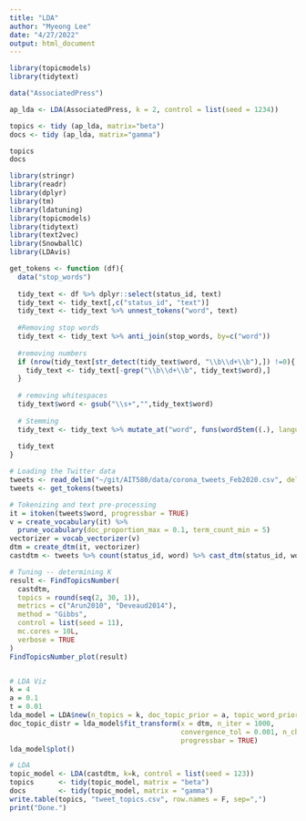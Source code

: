```yaml
---
title: "LDA"
author: "Myeong Lee"
date: "4/27/2022"
output: html_document
---
```


```r
library(topicmodels)
library(tidytext)

data("AssociatedPress")

ap_lda <- LDA(AssociatedPress, k = 2, control = list(seed = 1234))

topics <- tidy (ap_lda, matrix="beta")
docs <- tidy (ap_lda, matrix="gamma")

topics
docs
```

```r
library(stringr)
library(readr)
library(dplyr)
library(tm)
library(ldatuning)
library(topicmodels)
library(tidytext)
library(text2vec)
library(SnowballC)
library(LDAvis)

get_tokens <- function (df){
  data("stop_words")
  
  tidy_text <- df %>% dplyr::select(status_id, text)
  tidy_text <- tidy_text[,c("status_id", "text")]
  tidy_text <- tidy_text %>% unnest_tokens("word", text)
  
  #Removing stop words
  tidy_text <- tidy_text %>% anti_join(stop_words, by=c("word"))
  
  #removing numbers
  if (nrow(tidy_text[str_detect(tidy_text$word, "\\b\\d+\\b"),]) !=0){
    tidy_text <- tidy_text[-grep("\\b\\d+\\b", tidy_text$word),]
  }
  
  # removing whitespaces
  tidy_text$word <- gsub("\\s+","",tidy_text$word)
  
  # Stemming
  tidy_text <- tidy_text %>% mutate_at("word", funs(wordStem((.), language="en")))
  
  tidy_text
}

# Loading the Twitter data
tweets <- read_delim("~/git/AIT580/data/corona_tweets_Feb2020.csv", delim = ",",col_names = TRUE)
tweets <- get_tokens(tweets)

# Tokenizing and text pre-processing
it = itoken(tweets$word, progressbar = TRUE)
v = create_vocabulary(it) %>%
  prune_vocabulary(doc_proportion_max = 0.1, term_count_min = 5)
vectorizer = vocab_vectorizer(v)
dtm = create_dtm(it, vectorizer)
castdtm <- tweets %>% count(status_id, word) %>% cast_dtm(status_id, word, n)

# Tuning -- determining K
result <- FindTopicsNumber(
  castdtm,
  topics = round(seq(2, 30, 1)),
  metrics = c("Arun2010", "Deveaud2014"),
  method = "Gibbs",
  control = list(seed = 11),
  mc.cores = 10L,
  verbose = TRUE
)
FindTopicsNumber_plot(result)


# LDA Viz
k = 4
a = 0.1
t = 0.01
lda_model = LDA$new(n_topics = k, doc_topic_prior = a, topic_word_prior = t)
doc_topic_distr = lda_model$fit_transform(x = dtm, n_iter = 1000,
                                          convergence_tol = 0.001, n_check_convergence = 25,
                                          progressbar = TRUE)
lda_model$plot()

# LDA
topic_model <- LDA(castdtm, k=k, control = list(seed = 123)) 
topics      <- tidy(topic_model, matrix = "beta")
docs        <- tidy(topic_model, matrix = "gamma")
write.table(topics, "tweet_topics.csv", row.names = F, sep=",")
print("Done.")
```
